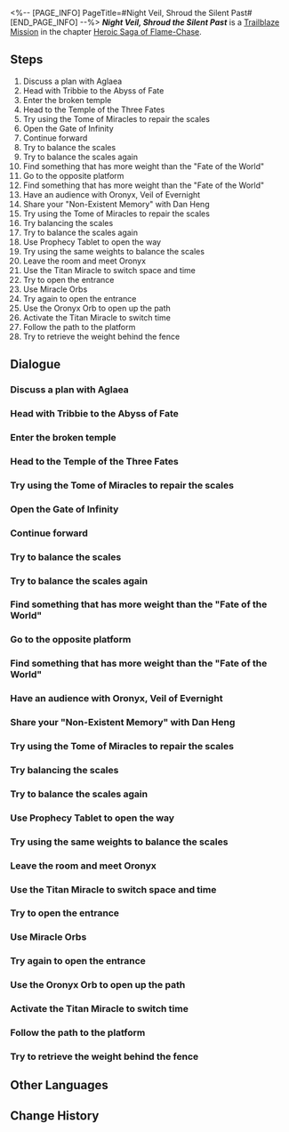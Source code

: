 <%-- [PAGE_INFO]
PageTitle=#Night Veil, Shroud the Silent Past#
[END_PAGE_INFO] --%>
{{Stub|Dialogue.}}
{{Mission Infobox
|id            = 1040106
|title         = 
|image         = <!--Mission Night Veil, Shroud the Silent Past.png-->
|type          = Trailblaze
|event_name    = 
|chapter       = Heroic Saga of Flame-Chase
|requirements  = [[Trailblaze Mission]] ''[[Wasteland, Hark Back Glory of Old]]'' completed
|summary       = The mystery behind Nikador's undying body has long been buried by the passage of time. To uncover the truth, you head toward the Abyss, seeking to borrow Oronyx's power to uncover the facts. But Oronyx reacts to your visitation with extreme resistance, creating countless impediments to deny your coming. Strangely, after meeting you, Oronyx grows calmer, and invites you to enter a "Non-Existent Memory." In these memories, you meet the Stellaron Hunters and also receive a glimpse from Fuli, Aeon of Remembrance. As you return to your senses, you find a strange pink creature by your side called Mem.
|characters    = Trailblazer
|startLocation = [[<!--starting world-->]] - [[<!--starting area-->]]
|world         = <!--starting world-->
|area          = <!--starting area-->
|prev          = Wasteland, Hark Back Glory of Old
|next          = Kremnos, Cleanse Thy Rusted Blood (I)
|rewards       = Trailblaze EXP*1,000; Stellar Jade*130; Traveler's Guide*8; Refined Aether*8; Victory In a Blink*1 { text = Victory In a Blink }; Celestial Ambrosia*200; Credit*100,000
}}
'''''Night Veil, Shroud the Silent Past''''' is a [[Trailblaze Mission]] in the chapter [[Heroic Saga of Flame-Chase]].

==Steps==
# Discuss a plan with Aglaea
# Head with Tribbie to the Abyss of Fate
# Enter the broken temple
# Head to the Temple of the Three Fates
# Try using the Tome of Miracles to repair the scales
# Open the Gate of Infinity
# Continue forward
# Try to balance the scales
# Try to balance the scales again
# Find something that has more weight than the "Fate of the World"
# Go to the opposite platform
# Find something that has more weight than the "Fate of the World"
# Have an audience with Oronyx, Veil of Evernight
# Share your "Non-Existent Memory" with Dan Heng
# Try using the Tome of Miracles to repair the scales
# Try balancing the scales
# Try to balance the scales again
# Use Prophecy Tablet to open the way
# Try using the same weights to balance the scales
# Leave the room and meet Oronyx
# Use the Titan Miracle to switch space and time
# Try to open the entrance
# Use Miracle Orbs
# Try again to open the entrance
# Use the Oronyx Orb to open up the path
# Activate the Titan Miracle to switch time
# Follow the path to the platform
# Try to retrieve the weight behind the fence

<!--
==Gameplay Notes==

--><!--
==Trial Character==

-->
==Dialogue==
{{Stub Dialogue}}
===Discuss a plan with Aglaea{{subst:void|<!--104010601-->}}===
{{Mission Description|type=trailblaze|location=<!--to be added-->|Nikador invoked the Body of a Hundred Deaths to temper blades, aiming to swing the Blade of Fury to pierce the distant Okhema. In this moment of crisis, Mydei held off Nikador alone, giving the rest of the party a chance to return to Okhema and strategize a way to counter this threat.}}
{{Dialogue Start}}
:{{tx}}
{{Dialogue End}}

===Head with Tribbie to the Abyss of Fate{{subst:void|<!--104010602-->}}===
{{Mission Description|type=trailblaze|location=<!--to be added-->|update|Castorice realizes that Nikador's immortality is rooted in a betrayal of Death itself. To unravel the mystery hidden in the past, we must journey to the Abyss and borrow the power of Oronyx to replicate the past.}}
{{Dialogue Start}}
:{{tx}}
{{Dialogue End}}

===Enter the broken temple{{subst:void|<!--104010603-->}}===
{{Dialogue Start}}
:{{tx}}
{{Dialogue End}}

===Head to the Temple of the Three Fates{{subst:void|<!--104010605-->}}===
{{Dialogue Start}}
:{{tx}}
{{Dialogue End}}

===Try using the Tome of Miracles to repair the scales{{subst:void|<!--104010606-->}}===
{{Dialogue Start}}
:{{tx}}
{{Dialogue End}}

===Open the Gate of Infinity{{subst:void|<!--104010607-->}}===
{{Dialogue Start}}
:{{tx}}
{{Dialogue End}}

===Continue forward{{subst:void|<!--104010608-->}}===
{{Mission Description|type=trailblaze|location=<!--to be added-->|update|We successfully entered the Temple of the Three Fates. However, Oronyx does not welcome our presence and complicates our path with various puzzles, blocking us from reaching the temple's deeper chambers.}}
{{Dialogue Start}}
:{{tx}}
{{Dialogue End}}

===Try to balance the scales{{subst:void|<!--104010609-->}}===
{{Dialogue Start}}
:{{tx}}
{{Dialogue End}}

===Try to balance the scales again{{subst:void|<!--104010610-->}}===
{{Dialogue Start}}
:{{tx}}
{{Dialogue End}}

===Find something that has more weight than the "Fate of the World"{{subst:void|<!--104010611-->}}===
{{Dialogue Start}}
:{{tx}}
{{Dialogue End}}

===Go to the opposite platform{{subst:void|<!--104010612-->}}===
{{Dialogue Start}}
:{{tx}}
{{Dialogue End}}

===Find something that has more weight than the "Fate of the World"{{subst:void|<!--104010613-->}}===
{{Dialogue Start}}
:{{tx}}
{{Dialogue End}}

===Have an audience with Oronyx, Veil of Evernight{{subst:void|<!--104010614-->}}===
{{Mission Description|type=trailblaze|location=<!--to be added-->|update|We arrived at Oronyx's residence, but they refused to offer any assistance. In a desperate attempt to save Mydei, Phainon was prepared to take drastic measures.}}
{{Dialogue Start}}
:{{tx}}
{{Mission Description|type=trailblaze|location=<!--to be added-->|update|We arrived at Oronyx's residence, but they refused to offer any assistance. In a desperate attempt to save Mydei, Phainon was prepared to take drastic measures. Just as the sword was being drawn, Oronyx's demeanor shifted upon noticing (Trailblazer).}}
{{Dialogue End}}

===Share your "Non-Existent Memory" with Dan Heng{{subst:void|<!--104010616-->}}===
{{Dialogue Start}}
:{{tx}}
{{Dialogue End}}

===Try using the Tome of Miracles to repair the scales{{subst:void|<!--104010618-->}}===
{{Mission Description|type=trailblaze|location=<!--to be added-->|update|We successfully entered the Temple of the Three Fates. However, Oronyx does not welcome our presence and complicates our path with various puzzles, blocking us from reaching the temple's deeper chambers.}}
{{Dialogue Start}}
:{{tx}}
{{Dialogue End}}

===Try balancing the scales{{subst:void|<!--104010619-->}}===
{{Dialogue Start}}
:{{tx}}
{{Dialogue End}}

===Try to balance the scales again{{subst:void|<!--104010620-->}}===
{{Dialogue Start}}
:{{tx}}
{{Dialogue End}}

===Use Prophecy Tablet to open the way{{subst:void|<!--104010622-->}}===
{{Dialogue Start}}
:{{tx}}
{{Dialogue End}}

===Try using the same weights to balance the scales{{subst:void|<!--104010624-->}}===
{{Dialogue Start}}
:{{tx}}
{{Mission Description|type=trailblaze|location=<!--to be added-->|update|An item heavier than the "Fate of the World"... We adopted a tricky method and used March 7th's camera to solve this puzzle.}}
{{Dialogue End}}

===Leave the room and meet Oronyx{{subst:void|<!--104010626-->}}===
{{Dialogue Start}}
:{{tx}}
{{Dialogue End}}

===Use the Titan Miracle to switch space and time{{subst:void|<!--104010627-->}}===
{{Mission Description|type=trailblaze|location=<!--to be added-->|update|Castorice realizes that Nikador's immortality is rooted in a betrayal of Death itself. To unravel the mystery hidden in the past, we must journey to the Abyss and borrow the power of Oronyx to replicate the past.}}
{{Dialogue Start}}
:{{tx}}
{{Dialogue End}}

===Try to open the entrance{{subst:void|<!--104010628-->}}===
{{Dialogue Start}}
:{{tx}}
{{Dialogue End}}

===Use Miracle Orbs{{subst:void|<!--104010629-->}}===
{{Dialogue Start}}
:{{tx}}
{{Dialogue End}}

===Try again to open the entrance{{subst:void|<!--104010630-->}}===
{{Dialogue Start}}
:{{tx}}
{{Dialogue End}}

===Use the Oronyx Orb to open up the path{{subst:void|<!--104010631-->}}===
{{Mission Description|type=trailblaze|location=<!--to be added-->|update|We successfully entered the Temple of the Three Fates. However, Oronyx does not welcome our presence and complicates our path with various puzzles, blocking us from reaching the temple's deeper chambers.}}
{{Dialogue Start}}
:{{tx}}
{{Dialogue End}}

===Activate the Titan Miracle to switch time{{subst:void|<!--104010641-->}}===
{{Mission Description|type=trailblaze|location=<!--to be added-->|update|Castorice realizes that Nikador's immortality is rooted in a betrayal of Death itself. To unravel the mystery hidden in the past, we must journey to the Abyss and borrow the power of Oronyx to replicate the past.}}
{{Dialogue Start}}
:{{tx}}
{{Dialogue End}}

===Follow the path to the platform{{subst:void|<!--104010642-->}}===
{{Mission Description|type=trailblaze|location=<!--to be added-->|update|We successfully entered the Temple of the Three Fates. However, Oronyx does not welcome our presence and complicates our path with various puzzles, blocking us from reaching the Temple's deeper chambers.}}
{{Dialogue Start}}
:{{tx}}
{{Dialogue End}}

===Try to retrieve the weight behind the fence{{subst:void|<!--104010644-->}}===
{{Dialogue Start}}
:{{tx}}
{{Dialogue End}}

==Other Languages==
{{Other Languages
|en   = Night Veil, Shroud the Silent Past
|zhs  = 夜帷啊，轻遮那静默过往
|zht  = 夜帷啊，輕遮那靜默過往
|ja   = 夜の帷よ、静かな過去を遮れ
|ko   = 밤의 장막이여, 침묵의 과거를 가려라
|es   = Velo de la noche, envuelve el silencioso pasado
|fr   = Voile de la nuit, cache le passé endormi
|ru   = О занавес ночи, скрой безмолвное прошлое
|th   = ม่านราตรีเอ๋ย จงปกคลุมอดีตแสนสงัด
|vi   = Màn Đêm, Nhẹ Nhàng Che Đi Quá Khứ Tĩnh Lặng
|de   = Vorhang der Nacht, verschleiere die stille Vergangenheit
|id   = Tirai Malam, Menyelubungi Masa Lalu yang Sunyi
|pt   = Véu Noturno, Encubra o Passado Silencioso
}}

==Change History==
{{Change History|3.0}}
